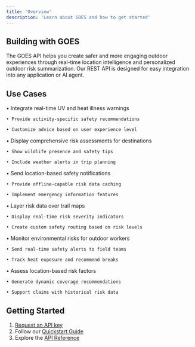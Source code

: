 ```yaml
---
title: 'Overview'
description: 'Learn about GOES and how to get started'
---
```


## Building with GOES

The GOES API helps you create safer and more engaging outdoor experiences through real-time location intelligence and personalized outdoor risk summarization. Our REST API is designed for easy integration into any application or AI agent.

## Use Cases

<CardGroup cols={2}>
  <Card title="Fitness & Activity Apps" icon="person-running">
    • Integrate real-time UV and heat illness warnings
    
    • Provide activity-specific safety recommendations 
    
    • Customize advice based on user experience level
  </Card>

  <Card title="Travel & Adventure Planning" icon="campground">
    • Display comprehensive risk assessments for destinations
    
    • Show wildlife presence and safety tips
    
    • Include weather alerts in trip planning
  </Card>

  <Card title="Mobile Safety Tools" icon="mobile-screen">
    • Send location-based safety notifications
    
    • Provide offline-capable risk data caching
    
    • Implement emergency information features
  </Card>

  <Card title="Mapping Applications" icon="map">
    • Layer risk data over trail maps
    
    • Display real-time risk severity indicators
    
    • Create custom safety routing based on risk levels
  </Card>

  <Card title="Worker Safety" icon="helmet-safety">
    • Monitor environmental risks for outdoor workers
    
    • Send real-time safety alerts to field teams
    
    • Track heat exposure and recommend breaks
  </Card>

  <Card title="Outdoor Insurance" icon="shield">
    • Assess location-based risk factors
    
    • Generate dynamic coverage recommendations
    
    • Support claims with historical risk data
  </Card>
</CardGroup>

## Getting Started

1. [Request an API key](mailto:api@goes.health?subject=API%20Key%20Request)
2. Follow our [Quickstart Guide](/documentation/quickstart)
3. Explore the [API Reference](/api-reference/risks) 